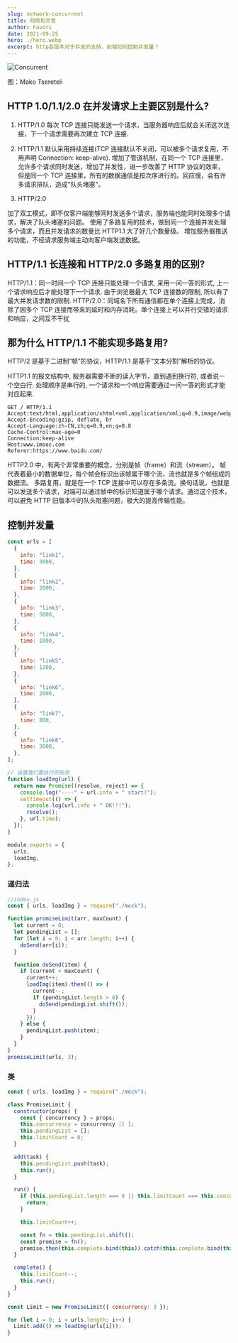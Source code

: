 ```yaml
---
slug: network-concurrent
title: 网络和并发
author: Favori
date: 2021-09-25
hero: ./hero.webp
excerpt: http各版本对于并发的支持，前端如何控制并发量？
---
```


![Concurrent](./hero.webp)



<div className={"img-desc"}>图：Mako Tsereteli</div>




## HTTP 1.0/1.1/2.0 在并发请求上主要区别是什么?

1. HTTP/1.0
   每次 TCP 连接只能发送一个请求，当服务器响应后就会关闭这次连接，下一个请求需要再次建立 TCP 连接.

2. HTTP/1.1
   默认采用持续连接(TCP 连接默认不关闭，可以被多个请求复用，不用声明 Connection: keep-alive).
   增加了管道机制，在同一个 TCP 连接里，允许多个请求同时发送，增加了并发性，进一步改善了 HTTP 协议的效率，
   但是同一个 TCP 连接里，所有的数据通信是按次序进行的。回应慢，会有许多请求排队，造成"队头堵塞"。

3. HTTP/2.0

加了双工模式，即不仅客户端能够同时发送多个请求，服务端也能同时处理多个请求，解决了队头堵塞的问题。
使用了多路复用的技术，做到同一个连接并发处理多个请求，而且并发请求的数量比 HTTP1.1 大了好几个数量级。
增加服务器推送的功能，不经请求服务端主动向客户端发送数据。

## HTTP/1.1 长连接和 HTTP/2.0 多路复用的区别?

HTTP/1.1：同一时间一个 TCP 连接只能处理一个请求, 采用一问一答的形式, 上一个请求响应后才能处理下一个请求. 由于浏览器最大 TCP 连接数的限制, 所以有了最大并发请求数的限制.
HTTP/2.0：同域名下所有通信都在单个连接上完成，消除了因多个 TCP 连接而带来的延时和内存消耗。单个连接上可以并行交错的请求和响应，之间互不干扰

## 那为什么 HTTP/1.1 不能实现多路复用?

HTTP/2 是基于二进制“帧”的协议，HTTP/1.1 是基于“文本分割”解析的协议。

HTTP1.1 的报文结构中, 服务器需要不断的读入字节，直到遇到换行符, 或者说一个空白行. 处理顺序是串行的, 一个请求和一个响应需要通过一问一答的形式才能对应起来.

```
GET / HTTP/1.1
Accept:text/html,application/xhtml+xml,application/xml;q=0.9,image/webp,image/apng,*/*;q=0.8
Accept-Encoding:gzip, deflate, br
Accept-Language:zh-CN,zh;q=0.9,en;q=0.8
Cache-Control:max-age=0
Connection:keep-alive
Host:www.imooc.com
Referer:https://www.baidu.com/
```

HTTP2.0 中，有两个非常重要的概念，分别是帧（frame）和流（stream）。
帧代表着最小的数据单位，每个帧会标识出该帧属于哪个流，流也就是多个帧组成的数据流。
多路复用，就是在一个 TCP 连接中可以存在多条流。换句话说，也就是可以发送多个请求，对端可以通过帧中的标识知道属于哪个请求。通过这个技术，可以避免 HTTP 旧版本中的队头阻塞问题，极大的提高传输性能。

## 控制并发量



```js
const urls = [
  {
    info: "link1",
    time: 3000,
  },
  {
    info: "link2",
    time: 2000,
  },
  {
    info: "link3",
    time: 5000,
  },
  {
    info: "link4",
    time: 1000,
  },
  {
    info: "link5",
    time: 1200,
  },
  {
    info: "link6",
    time: 2000,
  },
  {
    info: "link7",
    time: 800,
  },
  {
    info: "link8",
    time: 3000,
  },
];

// 设置我们要执行的任务
function loadImg(url) {
  return new Promise((resolve, reject) => {
    console.log("----" + url.info + " start!");
    setTimeout(() => {
      console.log(url.info + " OK!!!");
      resolve();
    }, url.time);
  });
}

module.exports = {
  urls,
  loadImg,
};
```

### 递归法
```js
//index.js
const { urls, loadImg } = require("./mock");

function promiseLimit(arr, maxCount) {
  let current = 0;
  let pendingList = [];
  for (let i = 0; i < arr.length; i++) {
    doSend(arr[i]);
  }

  function doSend(item) {
    if (current < maxCount) {
      current++;
      loadImg(item).then(() => {
        current--;
        if (pendingList.length > 0) {
          doSend(pendingList.shift());
        }
      });
    } else {
      pendingList.push(item);
    }
  }
}
promiseLimit(urls, 3);
```

### 类

```js
const { urls, loadImg } = require("./mock");

class PromiseLimit {
  constructor(props) {
    const { concurrency } = props;
    this.concurrency = concurrency || 1;
    this.pendingList = [];
    this.limitCount = 0;
  }

  add(task) {
    this.pendingList.push(task);
    this.run();
  }

  run() {
    if (this.pendingList.length === 0 || this.limitCount === this.concurrency) {
      return;
    }

    this.limitCount++;

    const fn = this.pendingList.shift();
    const promise = fn();
    promise.then(this.complete.bind(this)).catch(this.complete.bind(this));
  }

  complete() {
    this.limitCount--;
    this.run();
  }
}

const Limit = new PromiseLimit({ concurrency: 3 });

for (let i = 0; i < urls.length; i++) {
  Limit.add(() => loadImg(urls[i]));
}
```


